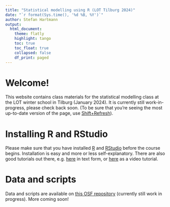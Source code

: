 ```yaml
---
title: "Statistical modelling using R (LOT Tilburg 2024)"
date: "`r format(Sys.time(), '%d %B, %Y')`"
author: Stefan Hartmann
output: 
  html_document:
    theme: flatly
    highlight: tango
    toc: true
    toc_float: true
    collapsed: false
    df_print: paged
---
```


# Welcome!

This website contains class materials for the statistical modelling class at the LOT winter school in Tilburg (January 2024). It is currently still work-in-progress, please check back soon. (To be sure that you're seeing the most up-to-date version of the page, use [Shift+Refresh](https://www.howtogeek.com/672607/how-to-hard-refresh-your-web-browser-to-bypass-your-cache/)).


# Installing R and RStudio

Please make sure that you have installed [R](https://www.r-project.org/) and [RStudio](https://posit.co/download/rstudio-desktop/) before the course begins. Installation is easy and more or less self-explanatory. There are also good tutorials out there, e.g. [here](https://rstudio-education.github.io/hopr/starting.html) in text form, or [here](https://milton-the-cat.rocks/learnr/r/r_getting_started/#section-installing-r-and-rstudio) as a video tutorial.



# Data and scripts

Data and scripts are available on [this OSF repository](https://osf.io/rk2py/) (currently still work in progress). More coming soon!




